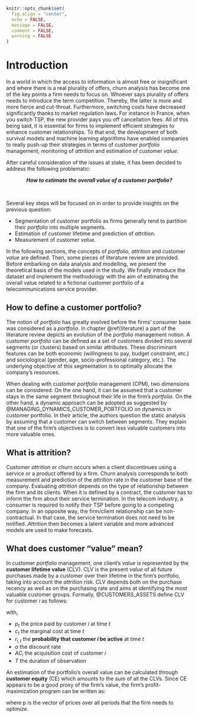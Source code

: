 ```r
knitr::opts_chunk$set(
  fig.align = "center", 
  echo = FALSE, 
  message = FALSE, 
  comment = FALSE, 
  warning = FALSE
)
```

# Introduction {#intro}

In a world in which the access to information is almost free or insignificant and where there is a real plurality of offers, churn analysis has become one of the key points a firm needs to focus on. Whoever says plurality of offers needs to introduce the term competition. Thereby, the latter is more and more fierce and cut-throat. Furthermore, switching costs have decreased significantly thanks to market regulation laws. For instance in France, when you switch TSP, the new provider pays you off cancellation fees. All of this being said, it is essential for firms to implement efficient strategies to enhance customer relationships. To that end, the development of both survival models and machine learning algorithms have enabled companies to really push-up their strategies in terms of customer *portfolio* management, monitoring of *attrition* and estimation of customer *value*. 

After careful consideration of the issues at stake, it has been decided to address the following problematic: 

<center>
***How to estimate the overall value of a customer portfolio?***
</center>

<br/>

Several key steps will be focused on in order to provide insights on the previous question: 

- Segmentation of customer portfolio as firms generally tend to partition their *portfolio* into multiple segments.
- Estimation of customer lifetime and prediction of *attrition*.
- Measurement of customer *value.*

In the following sections, the concepts of *portfolio*, *attrition* and customer *value* are defined. Then, some pieces of literature review are provided. Before embarking on data analysis and modelling, we present the theoretical basis of the models used in the study. We finally introduce the dataset and implement the methodology with the aim of estimating the overall value related to a fictional customer portfolio of a telecommunications service provider. 

## How to define a customer portfolio? {#portfoliodef}

The notion of *portfolio* has greatly evolved before the firms' consumer base was considered as a *portfolio*. In chapter \@ref(literature) a part of the literature review depicts an evolution of the *portfolio* management notion. A customer *portfolio* can be defined as a set of customers divided into several segments (or clusters) based on similar attributes. These discriminant features can be both economic (willingness to pay, budget constraint, etc.) and sociological (gender, age, socio-professional category, etc.). The underlying objective of this segmentation is to optimally allocate the company's resources. 

When dealing with customer *portfolio* management (CPM), two dimensions can be considered. On the one hand, it can be assumed that a customer stays in the same segment throughout their life in the firm's *portfolio*. On the other hand, a dynamic approach can be adopted as suggested by @MANAGING_DYNAMICS_CUSTOMER_PORTFOLIO on dynamics in customer portfolio. In their article, the authors question the static analysis by assuming that a customer can switch between segments. They explain that one of the firm's objectives is to convert less valuable customers into more valuable ones. 

## What is attrition? {#attritiondef}

Customer *attrition* or churn occurs when a client discontinues using a service or a product offered by a firm. Churn analysis corresponds to both measurement and prediction of the *attrition* rate in the customer base of the company. Evaluating *attrition* depends on the type of relationship between the firm and its clients. When it is defined by a contract, the customer has to inform the firm about their service termination. In the telecom industry, a consumer is required to notify their TSP before going to a competing company. In an opposite way, the firm/client relationship can be non-contractual. In that case, the service termination does not need to be notified. *Attrition* then becomes a latent variable and more advanced models are used to make forecasts. 

## What does customer "value" mean? {#valuedef}

In customer *portfolio* management, one client's *value* is represented by the **customer lifetime value** (CLV). CLV is the present *value* of all future purchases made by a customer over their lifetime in the firm's portfolio, taking into account the *attrition* risk. CLV depends both on the purchase recency as well as on the purchasing rate and aims at identifying the most valuable customer groups. Formally, @CUSTOMERS_ASSETS define CLV for customer $i$ as follows: 

\begin{equation}
  CLV_i = \sum_{t=0}^{T} \frac{(p_t - c_t)r_{i,t}}{(1+a)^t} - AC_i
  (\#eq:clv)
\end{equation}

with, 

- $p_t$ the price paid by customer $i$ at time $t$
- $c_t$ the marginal cost at time $t$
- $r_{i,t}$ the **probability that customer $i$ be active** at time $t$
- $a$ the discount rate
- $AC_i$ the acquisition cost of customer $i$
- $T$ the duration of observation

An estimation of the portfolio's overall value can be calculated through **customer equity** (CE) which amounts to the sum of all the CLVs. Since CE appears to be a good proxy of the firm's value, the firm's profit-maximization program can be written as: 

\begin{equation}
\begin{aligned}
\max_{\mathrm{p}} \quad & \textrm{CE} = \sum_{i=1}^{N} \sum_{t=0}^{T} \frac{(p_t - c_t)r_{i,t}}{(1+a)^t} - AC_i\\
\textrm{s.t.} \quad & r_{i,t} \in [0, 1]\\
  &p_t > c_t    \\
\end{aligned}
(\#eq:maxprofit)
\end{equation}

where $\mathrm{p}$ is the vector of prices over all periods that the firm needs to optimize. 




